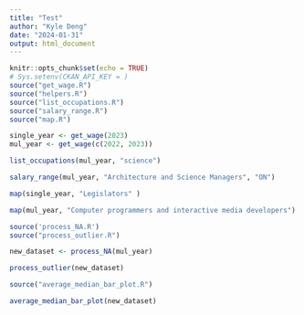 ```yaml
---
title: "Test"
author: "Kyle Deng"
date: "2024-01-31"
output: html_document
---
```


```r
knitr::opts_chunk$set(echo = TRUE)
# Sys.setenv(CKAN_API_KEY = )
source("get_wage.R")
source("helpers.R")
source("list_occupations.R")
source("salary_range.R")
source("map.R")
```

```r
single_year <- get_wage(2023)
mul_year <- get_wage(c(2022, 2023))
```

```r
list_occupations(mul_year, "science")
```

```r
salary_range(mul_year, "Architecture and Science Managers", "ON") 
```

```r
map(single_year, "Legislators" )
```

```r
map(mul_year, "Computer programmers and interactive media developers")
```

```r
source('process_NA.R')
source("process_outlier.R")
```

```r
new_dataset <- process_NA(mul_year)
```

```r
process_outlier(new_dataset)
```

```r
source("average_median_bar_plot.R")
```

```r
average_median_bar_plot(new_dataset)
```
